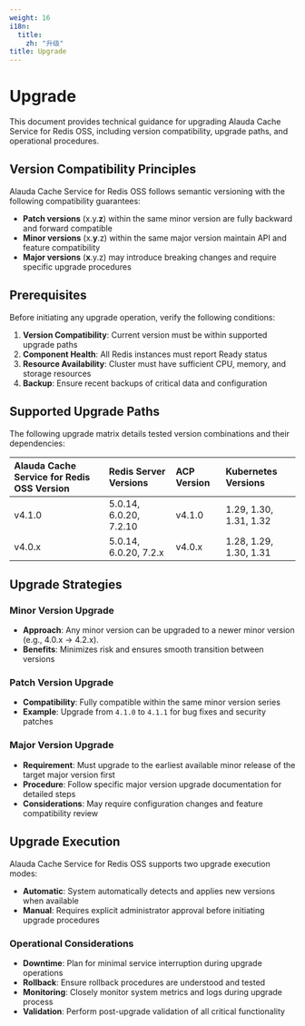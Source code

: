 ```yaml
---
weight: 16
i18n:
  title:
    zh: "升级"
title: Upgrade
---
```


# Upgrade

This document provides technical guidance for upgrading Alauda Cache Service for Redis OSS, including version compatibility, upgrade paths, and operational procedures.

## Version Compatibility Principles

Alauda Cache Service for Redis OSS follows semantic versioning with the following compatibility guarantees:

* **Patch versions** (x.y.**z**) within the same minor version are fully backward and forward compatible
* **Minor versions** (x.**y**.z) within the same major version maintain API and feature compatibility
* **Major versions** (**x**.y.z) may introduce breaking changes and require specific upgrade procedures

## Prerequisites

Before initiating any upgrade operation, verify the following conditions:

1. **Version Compatibility**: Current version must be within supported upgrade paths
2. **Component Health**: All Redis instances must report Ready status
3. **Resource Availability**: Cluster must have sufficient CPU, memory, and storage resources
4. **Backup**: Ensure recent backups of critical data and configuration

## Supported Upgrade Paths

The following upgrade matrix details tested version combinations and their dependencies:

| Alauda Cache Service for Redis OSS Version | Redis Server Versions      | ACP Version | Kubernetes Versions       |
|:-------------------------------------------|:---------------------------|:------------|:--------------------------|
| v4.1.0                                     | 5.0.14, 6.0.20, 7.2.10     | v4.1.0      | 1.29, 1.30, 1.31, 1.32    |
| v4.0.x                                     | 5.0.14, 6.0.20, 7.2.x      | v4.0.x      | 1.28, 1.29, 1.30, 1.31    |

## Upgrade Strategies

### Minor Version Upgrade

* **Approach**: Any minor version can be upgraded to a newer minor version (e.g., 4.0.x → 4.2.x).
* **Benefits**: Minimizes risk and ensures smooth transition between versions

### Patch Version Upgrade

* **Compatibility**: Fully compatible within the same minor version series
* **Example**: Upgrade from `4.1.0` to `4.1.1` for bug fixes and security patches

### Major Version Upgrade

* **Requirement**: Must upgrade to the earliest available minor release of the target major version first
* **Procedure**: Follow specific major version upgrade documentation for detailed steps
* **Considerations**: May require configuration changes and feature compatibility review

## Upgrade Execution

Alauda Cache Service for Redis OSS supports two upgrade execution modes:

* **Automatic**: System automatically detects and applies new versions when available
* **Manual**: Requires explicit administrator approval before initiating upgrade procedures

### Operational Considerations

* **Downtime**: Plan for minimal service interruption during upgrade operations
* **Rollback**: Ensure rollback procedures are understood and tested
* **Monitoring**: Closely monitor system metrics and logs during upgrade process
* **Validation**: Perform post-upgrade validation of all critical functionality
